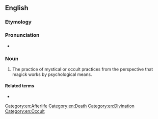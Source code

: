 ==English==

===Etymology===
{{confix|en|psycho|mancy}}

===Pronunciation===
* {{IPA|en|/ˈsaɪkoʊˌmænsi/}}

===Noun===
{{en-noun|-}}

# The practice of mystical or occult practices from the perspective that magick works by psychological means.

====Related terms====
* {{l|en|psychomanteum}}

[[Category:en:Afterlife]]
[[Category:en:Death]]
[[Category:en:Divination]]
[[Category:en:Occult]]